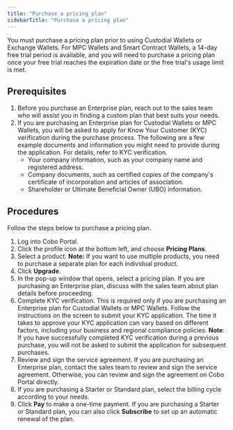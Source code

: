 ```yaml
---
title: "Purchase a pricing plan"
sidebarTitle: "Purchase a pricing plan"
---
```


You must purchase a pricing plan prior to using Custodial Wallets or Exchange Wallets. For MPC Wallets and Smart Contract Wallets, a 14-day free trial period is available, and you will need to purchase a pricing plan once your free trial reaches the expiration date or the free trial's usage limit is met.

## Prerequisites

1. Before you purchase an Enterprise plan, reach out to the sales team who will assist you in finding a custom plan that best suits your needs.
2. If you are purchasing an Enterprise plan for Custodial Wallets or MPC Wallets, you will be asked to apply for Know Your Customer (KYC) verification during the purchase process. The following are a few example documents and information you might need to provide during the application. For details, refer to KYC verification.
   - Your company information, such as your company name and registered address.
   - Company documents, such as certified copies of the company's certificate of incorporation and articles of association.
   - Shareholder or Ultimate Beneficial Owner (UBO) information.

## Procedures

Follow the steps below to purchase a pricing plan.

1. Log into Cobo Portal.
2. Click the profile icon at the bottom left, and choose **Pricing Plans**. 
3. Select a product. **Note:** If you want to use multiple products, you need to purchase a separate plan for each individual product.
4. Click **Upgrade**.
5. In the pop-up window that opens, select a pricing plan. If you are purchasing an Enterprise plan, discuss with the sales team about plan details before proceeding.
6. Complete KYC verification. This is required only if you are purchasing an Enterprise plan for Custodial Wallets or MPC Wallets. Follow the instructions on the screen to submit your KYC application. The time it takes to approve your KYC application can vary based on different factors, including your business and regional compliance policies. **Note**: If you have successfully completed KYC verification during a previous purchase, you will not be asked to submit the application for subsequent purchases.
7. Review and sign the service agreement. If you are purchasing an Enterprise plan, contact the sales team to review and sign the service agreement. Otherwise, you can review and sign the agreement on Cobo Portal directly.
8. If you are purchasing a Starter or Standard plan, select the billing cycle according to your needs.
9. Click **Pay** to make a one-time payment. If you are purchasing a Starter or Standard plan, you can also click **Subscribe** to set up an automatic renewal of the plan.